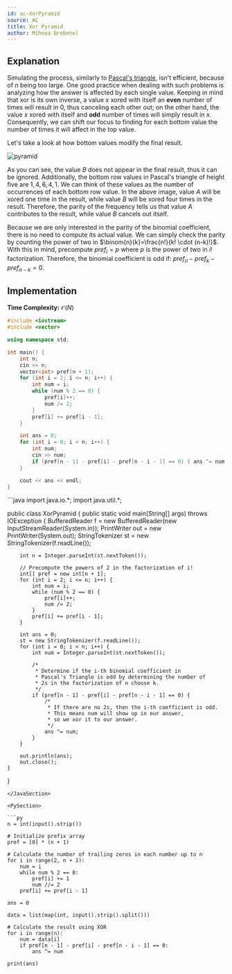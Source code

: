```yaml
---
id: ac-XorPyramid
source: AC
title: Xor Pyramid
author: Mihnea Brebenel
---
```


## Explanation

Simulating the process, similarly to [Pascal's triangle](https://en.wikipedia.org/wiki/Pascal%27s_triangle), isn't efficient,
because of $n$ being too large. One good practice when dealing with such problems is analyzing how the answer is affected by each single value. Keeping in mind that xor is its
own inverse, a value $x$ xored with itself an **even** number of times will result in $0$, thus canceling each other out; on the other hand, the value $x$ xored
with itself and **odd** number of times will simply result in $x$. Consequently, we can shift our focus to finding for each bottom value the number of times it will affect
in the top value.

Let's take a look at how bottom values modify the final result.

![pyramid](./ac-abc365E/xor-pyramid.png)

As you can see, the value $B$ does not appear in the final result, thus it can be ignored. Additionally, the bottom row values in
Pascal's triangle of height five are $1,4,6,4,1$. We can think of these values as the number of occurrences of each bottom row value.
In the above image, value $A$ will be xored one time in the result, while value $B$ will be xored four times in the result. Therefore,
the parity of the frequency tells us that value $A$ contributes to the result, while value $B$ cancels out itself.

Because we are only interested in the parity of the binomial coefficient, there is no need to compute its actual value. We can simply check the parity by
counting the power of two in $\binom{n}{k}=\frac{n!}{k! \cdot (n-k)!}$. With this in mind, precompute $pref_i=p$ where $p$ is the power of two in $i!$ factorization.
Therefore, the binomial coefficient is odd if: $pref_n-pref_k-pref_{n-k}=0$.

## Implementation

**Time Complexity:** $\mathcal{O}(N)$

<LanguageSection>
<CPPSection>

```cpp
#include <iostream>
#include <vector>

using namespace std;

int main() {
	int n;
	cin >> n;
	vector<int> pref(n + 1);
	for (int i = 2; i <= n; i++) {
		int num = i;
		while (num % 2 == 0) {
			pref[i]++;
			num /= 2;
		}
		pref[i] += pref[i - 1];
	}

	int ans = 0;
	for (int i = 0; i < n; i++) {
		int num;
		cin >> num;
		if (pref[n - 1] - pref[i] - pref[n - i - 1] == 0) { ans ^= num; }
	}

	cout << ans << endl;
}
```

</CPPSection>

<JavaSection>
```java
import java.io.*;
import java.util.*;

public class XorPyramid {
	public static void main(String[] args) throws IOException {
		BufferedReader f = new BufferedReader(new InputStreamReader(System.in));
		PrintWriter out = new PrintWriter(System.out);
		StringTokenizer st = new StringTokenizer(f.readLine());

		int n = Integer.parseInt(st.nextToken());

		// Precompute the powers of 2 in the factorization of i!
		int[] pref = new int[n + 1];
		for (int i = 2; i <= n; i++) {
			int num = i;
			while (num % 2 == 0) {
				pref[i]++;
				num /= 2;
			}
			pref[i] += pref[i - 1];
		}

		int ans = 0;
		st = new StringTokenizer(f.readLine());
		for (int i = 0; i < n; i++) {
			int num = Integer.parseInt(st.nextToken());

			/*
			 * Determine if the i-th binomial coefficient in
			 * Pascal's Triangle is odd by determining the number of
			 * 2s in the factorization of n choose k.
			 */
			if (pref[n - 1] - pref[i] - pref[n - i - 1] == 0) {
				/*
				 * If there are no 2s, then the i-th coefficient is odd.
				 * This means num will show up in our answer,
				 * so we xor it to our answer.
				 */
				ans ^= num;
			}
		}

		out.println(ans);
		out.close();
	}
}
```
</JavaSection>

<PySection>

```py
n = int(input().strip())

# Initialize prefix array
pref = [0] * (n + 1)

# Calculate the number of trailing zeros in each number up to n
for i in range(2, n + 1):
	num = i
	while num % 2 == 0:
		pref[i] += 1
		num //= 2
	pref[i] += pref[i - 1]

ans = 0

data = list(map(int, input().strip().split()))

# Calculate the result using XOR
for i in range(n):
	num = data[i]
	if pref[n - 1] - pref[i] - pref[n - i - 1] == 0:
		ans ^= num

print(ans)
```

</PySection>

</LanguageSection>